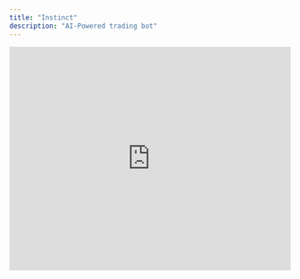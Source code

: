 ```yaml
---
title: "Instinct"
description: "AI-Powered trading bot"
---
```

<iframe width="100%" height="400" src="https://vimeo.com/1106578399" title="YouTube video" frameBorder="0" allow="accelerometer; autoplay; clipboard-write; encrypted-media; gyroscope; picture-in-picture" allowFullScreen />

<h2 style={{ color: '#ffffff' }}>Advanced AI-powered Telegram trading bot for automated DeFi trading</h2>
<h4 style={{ color: '#f7941d' }}>EVA Instinct</h4>
AI Trading Bot

<h3 style={{ color: '#ffffff' }}>Overview</h3>
EVA Instinct is a sophisticated AI-powered trading bot that operates through Telegram, providing automated trading capabilities with advanced security features. Trade with confidence knowing your private keys are never exposed.

<h3 style={{ color: '#ffffff' }}>Key Features</h3>
    - **Zero Security Risk:** Your private keys never leave your wallet - the bot only executes trades you approve
    - **AI-Powered Analysis:** Advanced algorithms analyze market conditions and suggest optimal trading strategies
    - **Real-Time Monitoring:** Track your positions and portfolio performance in real-time
    - **Customizable Strategies:** Set your own trading parameters and risk management rules

<h3 style={{ color: '#ffffff' }}>How It Works</h3>
<Columns col={3}>
<Card>
<h4 style={{ color: '#f7941d' }}>Analyze</h4>
AI analyzes market data and identifies trading opportunities

</Card> 
<Card>
<h4 style={{ color: '#f7941d' }}>Alert</h4>
Receive notifications about potential trades and market opportunities

</Card> 
<Card>
<h4 style={{ color: '#f7941d' }}>Execute</h4>
Approve and execute trades directly from your wallet with full control  
</Card> 
</Columns>

<h3 style={{ color: '#ffffff' }}>Security Features</h3>
<Columns col={2}>
<Card>
<h4 style={{ color: '#f7941d' }}>Private Key Protection</h4>
Your private keys remain secure in your wallet - the bot never has access to them
</Card> 
<Card>
<h4 style={{ color: '#f7941d' }}>Transaction Approval</h4>
Every trade requires your explicit approval before execution
</Card> 
</Columns>

<Card title="Get Started">
  Start trading with EVA Instinct through our Telegram bot.


<Columns cols={2}>
  <Note>
    [Access Instinct Bot](https://t.me/EVA_Instinct_Bot)
  </Note>
  <Tip>
    [View User Manual](/Overview)
  </Tip>

</Columns>
  </Card>


